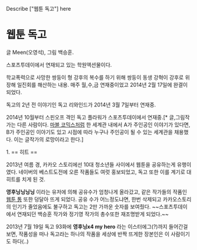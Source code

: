 Describe ["웹툰 독고"] here


= 웹툰 독고 =

글 Meen(오영석), 그림 백승훈.

스포츠투데이에서 연재되고 있는 학원액션물이다. 

학교폭력으로 사망한 쌍둥이 형 강후의 복수를 하기 위해 쌍둥이 동생 강혁이 강후로 위장해 일진회를 해산하는 내용. 
매주 월,수,금 연재중이었고 2014년 2월 17일에 완결이 되었다.

독고의 2년 전 이야기인 독고 리와인드가 2014년 3월 7일부터 연재중.

2014년 10월부터 스핀오프 격인 독고 플라워가 스포츠투데이에서 연재중.[* 글,그림작가는 다른 사람이다. [[마블 코믹스]]처럼 한 세계관 내에서 A가 주인공인 이야기가 있다면, B가 주인공인 이야기도 있고 시점에 따라 누구나 주인공이 될 수 있는 세계관을 채용했다. 이는 글작가의 로망이라고 한다.]


1. == 히트 ==

2013년 여름 경, 카카오 스토리에선 10대 청소년들 사이에서 웹툰을 공유하는게 유행이였다.
네이버의 베스트도전에 오른 작품들도 여럿 홍보되었고, 독고 또한 이를 계기로 대히트를 치게 된 것.

'''영후닝닝닝닝''' 이라는 유저에 의해 공유수가 엄청나게 올라갔고, 같은 작가들의 작품인 [[웹툰 통]] 또한 덩달아 뜨게 되었다. 공유 수가 어느정도냐면, 한번 삭제되고 카카오스토리의 인기가 줄었음에도 불구하고 독고는 2만 가까운 숫자를 보여줬다. ~~스포츠투데이에서 연재되던 백승훈 작가와 정기영 작가의 총수또한 재조명받게 되었다.~~

2013년 7월 19일 독고 93화에 '''영후닝x4 my hero''' 라는 이스터에그(?)까지 들어간걸 보면,
작품성을 떠나 독고라는 하나의 작품을 세상에 반짝 뜨게한 장본인은 이 사람이기도 하다(..)
